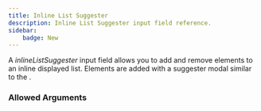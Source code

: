```yaml
---
title: Inline List Suggester
description: Inline List Suggester input field reference.
sidebar:
    badge: New
---
```



<InputFieldInfo type={InputFieldType.INLINE_LIST_SUGGESTER}></InputFieldInfo>

A _inlineListSuggester_ input field allows you to add and remove elements to an inline displayed list.
Elements are added with a suggester modal similar to the <InputFieldLink type={InputFieldType.LIST_SUGGESTER}></InputFieldLink>.

### Allowed Arguments

<InputFieldAllowedArguments type={InputFieldType.INLINE_LIST_SUGGESTER}></InputFieldAllowedArguments>
